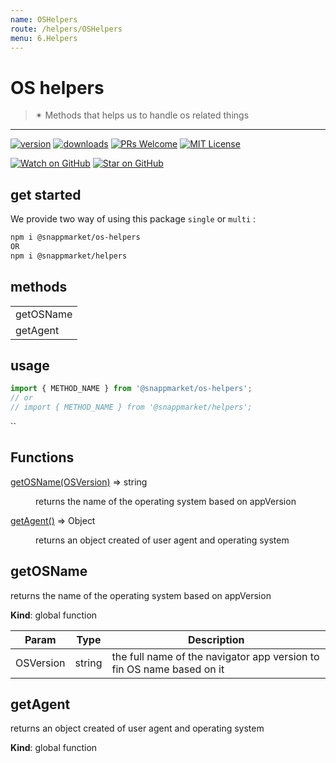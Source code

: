 ```yaml
---
name: OSHelpers
route: /helpers/OSHelpers
menu: 6.Helpers
---
```



# OS helpers
> ✴ Methods that helps us to handle os related things
----

[![version](https://img.shields.io/npm/v/@snappmarket/os-helpers.svg?style=flat-square)](https://www.npmjs.com/package/@snappmarket/os-helpers)
[![downloads](https://img.shields.io/npm/dm/@snappmarket/os-helpers.svg?style=flat-square)](http://www.npmtrends.com/@snappmarket/os-helpers)
[![PRs Welcome](https://img.shields.io/badge/PRs-welcome-brightgreen.svg?style=flat-square)](http://makeapullrequest.com)
[![MIT License](https://img.shields.io/npm/l/@snappmarket/os-helpers.svg?style=flat-square)](https://github.com/snappmarket/frontend-toolbox/tree/master/packages/useDidUpdateEffect/blob/master/LICENSE.md)

[![Watch on GitHub](https://img.shields.io/github/watchers/snappmarket/frontend-toolbox.svg?style=social)](https://github.com/snappmarket/frontend-toolbox/watchers)
[![Star on GitHub](https://img.shields.io/github/stars/snappmarket/frontend-toolbox.svg?style=social)](https://github.com/snappmarket/frontend-toolbox/stargazers)

## get started 
We provide two way of using this package `single` or `multi` :
```bash
npm i @snappmarket/os-helpers
OR
npm i @snappmarket/helpers
```

## methods
|        |
| ------ |
| getOSName                                                 |  
| getAgent                                                 |  

## usage 
```javascript
import { METHOD_NAME } from '@snappmarket/os-helpers';
// or 
// import { METHOD_NAME } from '@snappmarket/helpers';
```
``

## Functions

<dl>
<dt><a href="#getOSName">getOSName(OSVersion)</a> ⇒ string</dt>
<dd><p>returns the name of the operating system based on appVersion</p>
</dd>
<dt><a href="#getAgent">getAgent()</a> ⇒ Object</dt>
<dd><p>returns an object created of user agent and operating system</p>
</dd>
</dl>

<a name="getOSName"></a>

## getOSName
returns the name of the operating system based on appVersion

**Kind**: global function  

| Param | Type | Description |
| --- | --- | --- |
| OSVersion | string | the full name of the navigator app version to fin OS name based on it |

<a name="getAgent"></a>

## getAgent
returns an object created of user agent and operating system

**Kind**: global function  
